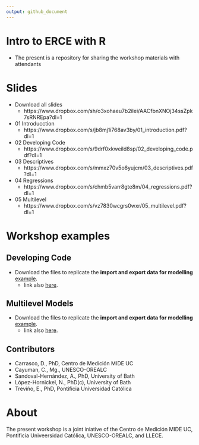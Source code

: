 ```yaml
---
output: github_document
---
```


# Intro to ERCE with R

- The present is a repository for sharing the workshop materials with attendants

# Slides

- Download all slides
  - https://www.dropbox.com/sh/o3xohaeu7b2ilei/AACfbnXNOj34ssZpk7sRNREpa?dl=1

- 01 Introducction
  - https://www.dropbox.com/s/jb8mj1i768av3by/01_introduction.pdf?dl=1
- 02 Developing Code
  - https://www.dropbox.com/s/9drf0xkweild8sp/02_developing_code.pdf?dl=1
- 03 Descriptives
  - https://www.dropbox.com/s/mmxz70v5o6yujcm/03_descriptives.pdf?dl=1
- 04 Regressions
  - https://www.dropbox.com/s/chmb5varr8gte8m/04_regressions.pdf?dl=1
- 05 Multilevel
  - https://www.dropbox.com/s/vz7830wcgrs0wxr/05_multilevel.pdf?dl=1

# Workshop examples

## Developing Code

- Download the files to replicate the **import and export data for modelling** [example](https://www.dropbox.com/sh/1kxfsumwf2dot07/AAAsOZpI0VghO40SBVPgrzhQa?dl=1).
  + link also [here](https://www.dropbox.com/sh/1kxfsumwf2dot07/AAAsOZpI0VghO40SBVPgrzhQa?dl=1).

## Multilevel Models

- Download the files to replicate the **import and export data for modelling** [example](https://www.dropbox.com/sh/1kxfsumwf2dot07/AAAsOZpI0VghO40SBVPgrzhQa?dl=1).
  + link also [here](https://www.dropbox.com/sh/1kxfsumwf2dot07/AAAsOZpI0VghO40SBVPgrzhQa?dl=1).

## Contributors

- Carrasco, D., PhD, Centro de Medición MIDE UC
- Cayuman, C., Mg., UNESCO-OREALC
- Sandoval-Hernández, A., PhD, University of Bath
- López-Hornickel, N., PhD(c), University of Bath
- Treviño, E., PhD, Pontificia Universidad Católica

# About

The present workshop is a joint iniative of the Centro de Medición MIDE UC, Pontificia Univeersidad Católica, UNESCO-OREALC, and LLECE.
